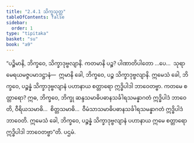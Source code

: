 ```yaml
---
title: "2.4.1 သိက္ခသုတ္တ"
tableOfContents: false
sidebar:
  order: 1
type: "tipitaka"
basket: "su"
book: "a9"
---
```



<DynamicBreadcrumb />

<Division number="83" book="a9">

<Paragraph number="479" book="a9">
“ပဉ္စိမာနိ, ဘိက္ခဝေ, သိက္ခာဒုဗ္ဗလျာနိ. ကတမာနိ ပဉ္စ? ပါဏာတိပါတော …ပေ…  သုရာမေရယမဇ္ဇပမာဒဋ္ဌာနံ—  ဣမာနိ ခေါ, ဘိက္ခဝေ, ပဉ္စ သိက္ခာဒုဗ္ဗလျာနိ.
</Paragraph>

<Paragraph number="480" book="a9">
ဣမေသံ ခေါ, ဘိက္ခဝေ, ပဉ္စန္နံ သိက္ခာဒုဗ္ဗလျာနံ ပဟာနာယ စတ္တာရော ဣဒ္ဓိပါဒါ ဘာဝေတဗ္ဗာ. ကတမေ စတ္တာရော? ဣဓ, ဘိက္ခဝေ, ဘိက္ခု ဆန္ဒသမာဓိပဓာနသင်္ခါရသမန္နာဂတံ ဣဒ္ဓိပါဒံ ဘာဝေတိ, ဝီရိယသမာဓိ…  စိတ္တသမာဓိ…  ဝီမံသာသမာဓိပဓာနသင်္ခါရသမန္နာဂတံ ဣဒ္ဓိပါဒံ ဘာဝေတိ. ဣမေသံ ခေါ, ဘိက္ခဝေ, ပဉ္စန္နံ သိက္ခာဒုဗ္ဗလျာနံ ပဟာနာယ ဣမေ စတ္တာရော ဣဒ္ဓိပါဒါ ဘာဝေတဗ္ဗာ”တိ.

</Paragraph>
</Division>

<Paragraph number="481" type="center" book="a9">
ပဌမံ.
</Paragraph>